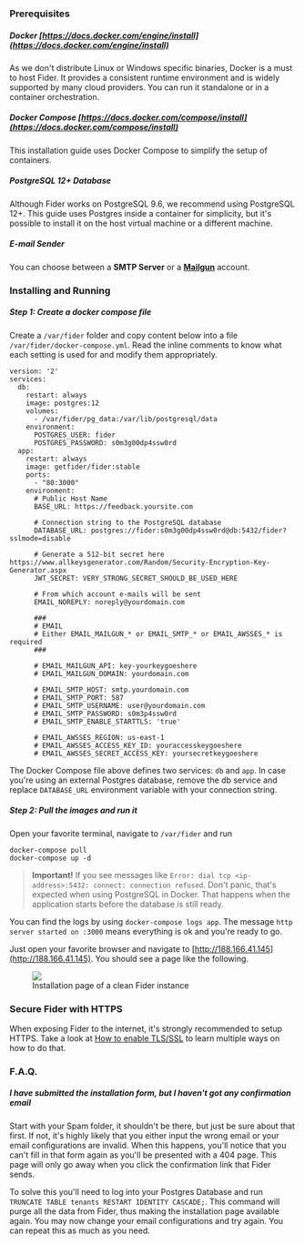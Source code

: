 ### Prerequisites

##### Docker [https://docs.docker.com/engine/install](https://docs.docker.com/engine/install)

As we don't distribute Linux or Windows specific binaries, Docker is a must to host Fider. It provides a consistent runtime environment and is widely supported by many cloud providers. You can run it standalone or in a container orchestration.

##### Docker Compose [https://docs.docker.com/compose/install](https://docs.docker.com/compose/install)

This installation guide uses Docker Compose to simplify the setup of containers.

##### PostgreSQL 12+ Database

Although Fider works on PostgreSQL 9.6, we recommend using PostgreSQL 12+. This guide uses Postgres inside a container for simplicity, but it's possible to install it on the host virtual machine or a different machine.

##### E-mail Sender

You can choose between a **SMTP Server** or a **[Mailgun](https://www.mailgun.com)** account.

### Installing and Running

##### Step 1: Create a docker compose file

Create a `/var/fider` folder and copy content below into a file `/var/fider/docker-compose.yml`. Read the inline comments to know what each setting is used for and modify them appropriately.

```
version: '2'
services:
  db:
    restart: always
    image: postgres:12
    volumes:
      - /var/fider/pg_data:/var/lib/postgresql/data
    environment:
      POSTGRES_USER: fider
      POSTGRES_PASSWORD: s0m3g00dp4ssw0rd
  app:
    restart: always
    image: getfider/fider:stable
    ports:
      - "80:3000"
    environment:
      # Public Host Name
      BASE_URL: https://feedback.yoursite.com

      # Connection string to the PostgreSQL database
      DATABASE_URL: postgres://fider:s0m3g00dp4ssw0rd@db:5432/fider?sslmode=disable

      # Generate a 512-bit secret here https://www.allkeysgenerator.com/Random/Security-Encryption-Key-Generator.aspx
      JWT_SECRET: VERY_STRONG_SECRET_SHOULD_BE_USED_HERE

      # From which account e-mails will be sent
      EMAIL_NOREPLY: noreply@yourdomain.com

      ###
      # EMAIL
      # Either EMAIL_MAILGUN_* or EMAIL_SMTP_* or EMAIL_AWSSES_* is required
      ###

      # EMAIL_MAILGUN_API: key-yourkeygoeshere
      # EMAIL_MAILGUN_DOMAIN: yourdomain.com

      # EMAIL_SMTP_HOST: smtp.yourdomain.com
      # EMAIL_SMTP_PORT: 587
      # EMAIL_SMTP_USERNAME: user@yourdomain.com
      # EMAIL_SMTP_PASSWORD: s0m3p4ssw0rd
      # EMAIL_SMTP_ENABLE_STARTTLS: 'true'

      # EMAIL_AWSSES_REGION: us-east-1
      # EMAIL_AWSSES_ACCESS_KEY_ID: youraccesskeygoeshere
      # EMAIL_AWSSES_SECRET_ACCESS_KEY: yoursecretkeygoeshere
```

The Docker Compose file above defines two services: `db` and `app`. In case you're using an external Postgres database, remove the db service and replace `DATABASE_URL` environment variable with your connection string.

##### Step 2: Pull the images and run it

Open your favorite terminal, navigate to `/var/fider` and run

```
docker-compose pull
docker-compose up -d
```

> **Important!** If you see messages like `Error: dial tcp <ip-address>:5432: connect: connection refused`. Don't panic, that's expected when using PostgreSQL in Docker. That happens when the application starts before the database is still ready.

You can find the logs by using `docker-compose logs app`. The message `http server started on :3000` means everything is ok and you're ready to go.

Just open your favorite browser and navigate to [http://188.166.41.145](http://188.166.41.145). You should see a page like the following.

<figure>
  <img src="/images/docs/fider-clean-install.png" />
  <figcaption>Installation page of a clean Fider instance</figcaption>
</figure>

### Secure Fider with HTTPS

When exposing Fider to the internet, it's strongly recommended to setup HTTPS. Take a look at [How to enable TLS/SSL](/docs/how-to-enable-ssl) to learn multiple ways on how to do that.

### F.A.Q.

##### I have submitted the installation form, but I haven't got any confirmation email

Start with your Spam folder, it shouldn't be there, but just be sure about that first. If not, it's highly likely that you either input the wrong email or your email configurations are invalid. When this happens, you'll notice that you can't fill in that form again as you'll be presented with a 404 page. This page will only go away when you click the confirmation link that Fider sends.

To solve this you'll need to log into your Postgres Database and run `TRUNCATE TABLE tenants RESTART IDENTITY CASCADE;`. This command will purge all the data from Fider, thus making the installation page available again. You may now change your email configurations and try again. You can repeat this as much as you need.
